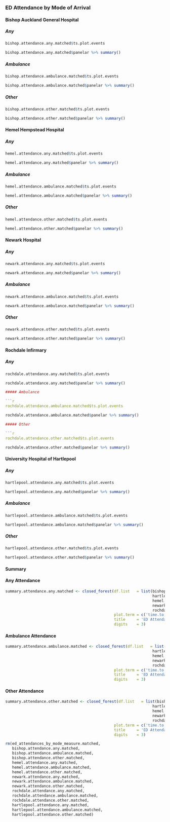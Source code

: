 ### ED Attendance by Mode of Arrival  {.tabset .tabset-fade .tabset-pills}

#### Bishop Auckland General Hospital

##### Any

```r
bishop.attendance.any.matched$ts.plot.events
```
```r
bishop.attendance.any.matched$panelar %>% summary()
```

##### Ambulance

```r
bishop.attendance.ambulance.matched$ts.plot.events
```
```r
bishop.attendance.ambulance.matched$panelar %>% summary()
```

##### Other

```r
bishop.attendance.other.matched$ts.plot.events
```
```r
bishop.attendance.other.matched$panelar %>% summary()
```

#### Hemel Hempstead Hospital

##### Any

```r
hemel.attendance.any.matched$ts.plot.events
```
```r
hemel.attendance.any.matched$panelar %>% summary()
```

##### Ambulance

```r
hemel.attendance.ambulance.matched$ts.plot.events
```
```r
hemel.attendance.ambulance.matched$panelar %>% summary()
```

##### Other

```r
hemel.attendance.other.matched$ts.plot.events
```
```r
hemel.attendance.other.matched$panelar %>% summary()
```

#### Newark Hospital

##### Any

```r
newark.attendance.any.matched$ts.plot.events
```
```r
newark.attendance.any.matched$panelar %>% summary()
```

##### Ambulance

```r
newark.attendance.ambulance.matched$ts.plot.events
```
```r
newark.attendance.ambulance.matched$panelar %>% summary()
```
##### Other

```r
newark.attendance.other.matched$ts.plot.events
```
```r
newark.attendance.other.matched$panelar %>% summary()
```

#### Rochdale Infirmary

##### Any
```r
rochdale.attendance.any.matched$ts.plot.events
```
```r
rochdale.attendance.any.matched$panelar %>% summary()

##### Ambulance

```r
rochdale.attendance.ambulance.matched$ts.plot.events
```
```r
rochdale.attendance.ambulance.matched$panelar %>% summary()

##### Other

```r
rochdale.attendance.other.matched$ts.plot.events
```
```r
rochdale.attendance.other.matched$panelar %>% summary()
```

#### University Hospital of Hartlepool

##### Any
```r
hartlepool.attendance.any.matched$ts.plot.events
```
```r
hartlepool.attendance.any.matched$panelar %>% summary()
```

##### Ambulance
```r
hartlepool.attendance.ambulance.matched$ts.plot.events
```
```r
hartlepool.attendance.ambulance.matched$panelar %>% summary()
```

##### Other
```r
hartlepool.attendance.other.matched$ts.plot.events
```
```r
hartlepool.attendance.other.matched$panelar %>% summary()
```

#### Summary

#### Any Attendance
```r
summary.attendance.any.matched <- closed_forest(df.list   = list(bishop.attendance.any.matched$coefficients,
                                                                 hartlepool.attendance.any.matched$coefficients,
                                                                 hemel.attendance.any.matched$coefficients,
                                                                 newark.attendance.any.matched$coefficients,
                                                                 rochdale.attendance.any.matched$coefficients),
                                                plot.term = c('time.to.ed', 'closure'),
                                                title     = 'ED Attendance (Any) v Matched Control',
                                                digits    = 3)
```

#### Ambulance Attendance
```r
summary.attendance.ambulance.matched <- closed_forest(df.list   = list(bishop.attendance.ambulance.matched$coefficients,
                                                                 hartlepool.attendance.ambulance.matched$coefficients,
                                                                 hemel.attendance.ambulance.matched$coefficients,
                                                                 newark.attendance.ambulance.matched$coefficients,
                                                                 rochdale.attendance.ambulance.matched$coefficients),
                                                plot.term = c('time.to.ed', 'closure'),
                                                title     = 'ED Attendance (Ambulance) v Matched Control',
                                                digits    = 3)
```

#### Other Attendance
```r
summary.attendance.other.matched <- closed_forest(df.list   = list(bishop.attendance.other.matched$coefficients,
                                                                 hartlepool.attendance.other.matched$coefficients,
                                                                 hemel.attendance.other.matched$coefficients,
                                                                 newark.attendance.other.matched$coefficients,
                                                                 rochdale.attendance.other.matched$coefficients),
                                                plot.term = c('time.to.ed', 'closure'),
                                                title     = 'ED Attendance (Other) v Matched Control',
                                                digits    = 3)
```

```r
rm(ed_attendances_by_mode_measure.matched,
   bishop.attendance.any.matched,
   bishop.attendance.ambulance.matched,
   bishop.attendance.other.matched,
   hemel.attendance.any.matched,
   hemel.attendance.ambulance.matched,
   hemel.attendance.other.matched,
   newark.attendance.any.matched,
   newark.attendance.ambulance.matched,
   newark.attendance.other.matched,
   rochdale.attendance.any.matched,
   rochdale.attendance.ambulance.matched,
   rochdale.attendance.other.matched,
   hartlepool.attendance.any.matched,
   hartlepool.attendance.ambulance.matched,
   hartlepool.attendance.other.matched)
```
